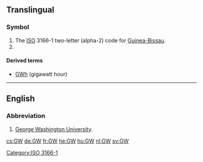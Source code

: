 {{also|.gw}}
==Translingual==

===Symbol===
{{head|mul|symbol}}
# The [[ISO]] 3166-1 two-letter (alpha-2) code for [[Guinea-Bissau]].
# {{SI-unit-abb|giga|watt|[[power]]}}

====Derived terms====
* [[GWh]] (gigawatt hour)

[[Category:ISO 3166-1]]

----

==English==

===Abbreviation===
{{rfc-header|Abbreviation}}
{{head|en|abbreviation}}

# [[w:George Washington University|George Washington University]].

[[cs:GW]]
[[de:GW]]
[[fr:GW]]
[[he:GW]]
[[hu:GW]]
[[nl:GW]]
[[sv:GW]]